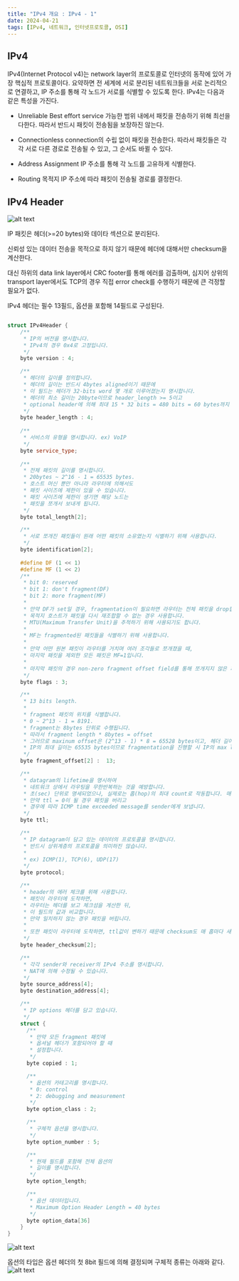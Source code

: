 ```yaml
---
title: "IPv4 개요 : IPv4 - 1"
date: 2024-04-21
tags: [IPv4, 네트워크, 인터넷프로토콜, OSI]
---
```


## IPv4

IPv4(Internet Protocol v4)는 network layer의 프로토콜로 인터넷의 동작에 있어 가장 핵심적 프로토콜이다. 
요약하면 전 세계에 서로 분리된 네트워크들을 서로 논리적으로 연결하고, IP 주소를 통해 각 노드가 서로를 식별할 수 있도록 한다.
IPv4는 다음과 같은 특성을 가진다.


- Unreliable
  Best effort service
  가능한 범위 내에서 패킷을 전송하기 위해 최선을 다한다. 따라서 반드시 패킷이 전송됨을 보장하진 않는다.

- Connectionless
  connection의 수립 없이 패킷을 전송한다.
  따라서 패킷들은 각각 서로 다른 경로로 전송될 수 있고, 그 순서도 바뀔 수 있다.

- Address Assignment
  IP 주소를 통해 각 노드를 고유하게 식별한다.

- Routing
  목적지 IP 주소에 따라 패킷이 전송될 경로를  결정한다.

## IPv4 Header

![alt text](/blog/ip_v4/image.png)

IP 패킷은 헤더(>=20 bytes)와 데이타 섹션으로 분리된다.

신뢰성 있는 데이터 전송을 목적으로 하지 않기 때문에 헤더에 대해서만 checksum을 계산한다.

대신 하위의 data link layer에서 CRC footer를 통해 에러를 검출하며,
심지어 상위의 transport layer에서도 TCP의 경우 직접 error check를 수행하기 때문에 큰 걱정할 필요가 없다.


IPv4 헤더는 필수 13필드, 옵션을 포함해 14필드로 구성된다.

```c++

struct IPv4Header {
    /**
     * IP의 버전을 명시합니다.
     * IPv4의 경우 0x4로 고정입니다.
     */ 
    byte version : 4;

    /**
     * 헤더의 길이를 정의합니다.
     * 헤더의 길이는 반드시 4bytes aligned이기 때문에
     * 이 필드는 헤더가 32-bits word 몇 개로 이루어졌는지 명시합니다.
     * 헤더의 최소 길이는 20byte이므로 header_length >= 5이고
     * optional header에 의해 최대 15 * 32 bits = 480 bits = 60 bytes까지 헤더가 늘어날 수 있습니다.
     */
    byte header_length : 4;
    
    /**
     * 서비스의 유형을 명시합니다. ex) VoIP
     */
    byte service_type;
    
    /**
     * 전체 패킷의 길이를 명시합니다.
     * 20bytes ~ 2^16 - 1 = 65535 bytes.
     * 호스트 머신 뿐만 아니라 라우터에 의해서도
     * 패킷 사이즈에 제한이 있을 수 있습니다.
     * 패킷 사이즈에 제한이 생기면 해당 노드는
     * 패킷을 쪼개서 보내게 됩니다.
     */
    byte total_length[2];

    /**
     * 서로 쪼개진 패킷들이 원래 어떤 패킷의 소유였는지 식별하기 위해 사용합니다.
     */
    byte identification[2];
    
    #define DF (1 << 1)
    #define MF (1 << 2)
    /**
     * bit 0: reserved
     * bit 1: don't fragment(DF)
     * bit 2: more fragment(MF)
     * 
     * 만약 DF가 set일 경우, fragmentation이 필요하면 라우터는 전체 패킷을 drop합니다.
     * 목적지 호스트가 패킷을 다시 재조합할 수 없는 경우 사용합니다.
     * MTU(Maximum Transfer Unit)을 추적하기 위해 사용되기도 합니다.
     * 
     * MF는 fragmented된 패킷들을 식별하기 위해 사용합니다.
     * 
     * 만약 어떤 원본 패킷이 라우터를 거치며 여러 조각들로 쪼개졌을 때,
     * 마지막 패킷을 제외한 모든 패킷은 MF=1입니다.
     * 
     * 마지막 패킷의 경우 non-zero fragment offset field를 통해 쪼개지지 않은 패킷들과 구별됩니다.
     */
    byte flags : 3;

    /**
     * 13 bits length.
     * 
     * fragment 패킷의 위치를 식별합니다.
     * 0 ~ 2^13 - 1 = 8191.
     * fragment는 8bytes 단위로 수행됩니다.
     * 따라서 fragment length * 8bytes = offset
     * 그러므로 maxinum offset은 (2^13 - 1) * 8 = 65528 bytes이고, 헤더 길이 20bytes를 포함하면 65528 + 20 = 65548 bytes가 됩니다.
     * IP의 최대 길이는 65535 bytes이므로 fragmentation을 진행할 시 IP의 max length를 초과할 수 있음을 알 수 있습니다.
     */
    byte fragment_offset[2] :  13;

    /**
     * datagram의 lifetime을 명시하여
     * 네트워크 상에서 라우팅을 무한반복하는 것을 예방합니다.
     * 초(sec) 단위로 명세되었으나, 실제로는 홉(hop)의 최대 count로 작동합니다. 매 라우터에 도착할 때마다, 라우터는 패킷의 ttl을 1씩 감소시킵니다.
     * 만약 ttl = 0이 될 경우 패킷을 버리고
     * 경우에 따라 ICMP time exceeded message를 sender에게 보냅니다.
     */
    byte ttl;

    /**
     * IP datagram이 담고 있는 데이터의 프로토콜을 명시합니다.
     * 반드시 상위계층의 프로토콜을 의미하진 않습니다.
     * 
     * ex) ICMP(1), TCP(6), UDP(17)
     */
    byte protocol;

    /**
     * header의 에러 체크를 위해 사용합니다.
     * 패킷이 라우터에 도착하면,
     * 라우터는 헤더를 보고 체크섬을 계산한 뒤,
     * 이 필드의 값과 비교합니다.
     * 만약 일치하지 않는 경우 패킷을 버립니다.
     * 
     * 또한 패킷이 라우터에 도착하면, ttl값이 변하기 때문에 checksum도 매 홉마다 새로 계산됩니다.
     */
    byte header_checksum[2];

    /**
     * 각각 sender와 receiver의 IPv4 주소를 명시합니다.
     * NAT에 의해 수정될 수 있습니다.
     */
    byte source_address[4];
    byte destination_address[4];

    /**
     * IP options 헤더를 담고 있습니다.
     */
    struct {
      /**
       * 만약 모든 fragment 패킷에
       * 옵셔널 헤더가 포함되어야 할 때
       * 설정합니다.
       */
      byte copied : 1;

      /**
       * 옵션의 카테고리를 명시합니다.
       * 0: control
       * 2: debugging and measurement
       */
      byte option_class : 2;

      /**
       * 구체적 옵션을 명시합니다.
       */
      byte option_number : 5;

      /**
       * 현재 필드를 포함해 전체 옵션의
       * 길이를 명시합니다.
       */
      byte option_length;

      /**
       * 옵션 데이터입니다.
       * Maximum Option Header Length = 40 bytes
       */
      byte option_data[36]
    } 
}
```

![alt text](/blog/ip_v4/image-1.png)

옵션의 타입은 옵션 헤더의 첫 8bit 필드에 의해 결정되며 구체적 종류는 아래와 같다.
![alt text](../../public/blog/ip_v4/image-2.png)